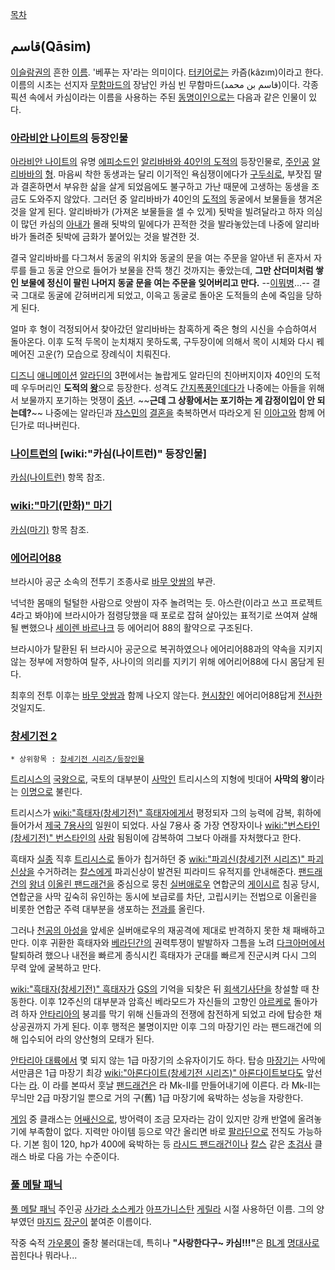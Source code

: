 [[목차]]
== قاسم(Qāsim) ==
[[이슬람]]권의 흔한 [[이름]]. '베푸는 자'라는 의미이다. [[터키어]]로는 카즘(kâzım)이라고 한다. 이름의 시초는 선지자 [[무함마드]]의 장남인 카심 빈 무함마드(قاسم بن محمد)이다. 각종 픽션 속에서 카심이라는 이름을 사용하는 주된 [[동명이인]]으로는 다음과 같은 인물이 있다.

=== [[아라비안 나이트]]의 등장인물 ===
[[아라비안 나이트]]의 유명 [[에피소드]]인 [[알리바바와 40인의 도적]]의 등장인물로, [[주인공]] [[알리바바]]의 [[형]]. 
마음씨 착한 동생과는 달리 이기적인 욕심쟁이에다가 [[구두쇠]]로, 부잣집 딸과 결혼하면서 부유한 삶을 살게 되었음에도 불구하고 가난 때문에 고생하는 동생을 조금도 도와주지 않았다.
그러던 중 알리바바가 40인의 [[도적]]의 동굴에서 보물들을 챙겨온 것을 알게 된다. 알리바바가 (가져온 보물들을 셀 수 있게) 됫박을 빌려달라고 하자 의심이 많던 카심의 [[아내]]가 몰래 됫박의 밑에다가 끈적한 것을 발라놓았는데 나중에 알리바바가 돌려준 됫박에 금화가 붙어있는 것을 발견한 것.

결국 알리바바를 다그쳐서 동굴의 위치와 동굴의 문을 여는 주문을 알아낸 뒤 혼자서 자루를 들고 동굴 안으로 들어가 보물을 잔뜩 챙긴 것까지는 좋았는데, '''그만 산더미처럼 쌓인 보물에 정신이 팔린 나머지 동굴 문을 여는 주문을 잊어버리고 만다.''' --[[이뭐병]]...-- 결국 그대로 동굴에 갇혀버리게 되었고, 이윽고 동굴로 돌아온 도적들의 손에 죽임을 당하게 된다.

얼마 후 형이 걱정되어서 찾아갔던 알리바바는 참혹하게 죽은 형의 시신을 수습하여서 돌아온다. 이후 도적 두목이 눈치채지 못하도록, 구두장이에 의해서 목이 시체와 다시 꿰메어진 고운(?) 모습으로 장례식이 치뤄진다.

[[디즈니]] [[애니메이션]] [[알라딘]]의 3편에서는 놀랍게도 알라딘의 친아버지이자 40인의 도적떼 우두머리인 '''도적의 [[왕]]'''으로 등장한다. 성격도 [[간지폭풍]]인데다가 나중에는 아들을 위해서 보물까지 포기하는 멋쟁이 [[중년]]. ~~'''근데 그 상황에서는 포기하는 게 감정이입이 안 되는데?'''~~ 나중에는 알라딘과 [[쟈스민]]의 [[결혼]]을 축복하면서 따라오게 된 [[이아고]]와 함께 어딘가로 떠나버린다.

=== [[나이트런]]의 [wiki:"카심(나이트런)" 등장인물] ===
[[카심(나이트런)]] 항목 참조.

=== [[wiki:"마기(만화)" 마기]] ===
[[카심(마기)]] 항목 참조.

=== [[에어리어88]] ===
브라시아 공군 소속의 전투기 조종사로 [[바무 앗쌈]]의 부관.

넉넉한 몸매의 털털한 사람으로 앗쌈이 자주 놀려먹는 듯. 아스란(이라고 쓰고 프로젝트4라고 봐야)에 브라시아가 점령당했을 때 포로로 잡혀 살아있는 표적기로 쓰여져 살해될 뻔했으나 [[세이렌 바르나크]] 등 에어리어 88의 활약으로 구조된다.

브라시아가 탈환된 뒤 브라시아 공군으로 복귀하였으나 에어리어88과의 약속을 지키지 않는 정부에 저항하여 탈주, 사나이의 의리를 지키기 위해 에어리어88에 다시 몸담게 된다.

최후의 전투 이후는 [[바무 앗쌈]]과 함께 나오지 않는다. [[현시창]]인 에어리어88답게 [[전사]]한 것일지도.

=== [[창세기전 2]] ===
 * 상위항목 : [[창세기전 시리즈/등장인물]]

[[트리시스]]의 [[국왕]]으로, 국토의 대부분이 [[사막]]인 트리시스의 지형에 빗대어 '''사막의 왕'''이라는 [[이명]]으로 불린다.

트리시스가 [[wiki:"흑태자(창세기전)" 흑태자]]에게서 평정되자 그의 능력에 감복, 휘하에 들어가서 [[제국 7용사]]의 일원이 되었다. 사실 7용사 중 가장 연장자이나 [[wiki:"번스타인(창세기전)" 번스타인]]의 [[사람]] 됨됨이에 감복하여 그보다 아래를 자처했다고 한다.

흑태자 [[실종]] 직후 [[트리시스]]로 돌아가 칩거하던 중 [[wiki:"파괴신(창세기전 시리즈)" 파괴신상]]을 수거하려는 [[칼스]]에게 파괴신상이 발견된 피라미드 유적지를 안내해준다. [[팬드래건]]의 [[왕녀]] [[이올린 팬드래건]]을 중심으로 뭉친 [[실버애로우]] 연합군의 [[게이시르]] 침공 당시, 연합군을 사막 깊숙히 유인하는 동시에 보급로를 차단, 고립시키는 전법으로 이올린을 비롯한 연합군 주력 대부분을 생포하는 [[전과]]를 올린다.

그러나 [[천공의 아성]]을 앞세운 실버애로우의 재공격에 제대로 반격하지 못한 채 패배하고 만다. 이후 귀환한 흑태자와 [[베라딘]]간의 권력투쟁이 발발하자 그틈을 노려 [[다크아머]]에서 탈퇴하려 했으나 내전을 빠르게 종식시킨 흑태자가 군대를 빠르게 진군시켜 다시 그의 무력 앞에 굴복하고 만다.

[[wiki:"흑태자(창세기전)" 흑태자]]가 [[GS]]의 기억을 되찾은 뒤 [[회색기사단]]을 창설할 때 찬동한다. 이후 12주신의 대부분과 암흑신 베라모드가 자신들의 고향인 [[아르케]]로 돌아가려 하자 [[안타리아]]의 붕괴를 막기 위해 신들과의 전쟁에 참전하게 되었고 라에 탑승한 채 상공권까지 가게 된다. 이후 행적은 불명이지만 이후 그의 마장기인 라는 팬드래건에 의해 입수되어 라의 양산형의 모태가 된다.

[[안타리아 대륙]]에서 몇 되지 않는 1급 마장기의 소유자이기도 하다. 탑승 [[마장기]]는 사막에서만큼은 1급 마장기 최강 [[wiki:"아론다이트(창세기전 시리즈)" 아론다이트]]보다도 앞선다는 [[라]]. 이 라를 본따서 훗날 [[팬드래건]]은 라 Mk-II를 만들어내기에 이른다. 라 Mk-II는 무늬만 2급 마장기일 뿐으로 거의 구(舊) 1급 마장기에 육박하는 성능을 자랑한다.

[[게임]] 중 클래스는 [[어쌔신]]으로, 방어력이 조금 모자라는 감이 있지만 강캐 반열에 올려놓기에 부족함이 없다. 지력만 아이템 등으로 약간 올리면 바로 [[팔라딘]]으로 전직도 가능하다. 기본 힘이 120, hp가 400에 육박하는 등 [[라시드 팬드래건]]이나 [[칼스]] 같은 [[초검사]] 클래스 바로 다음 가는 수준이다.

=== [[풀 메탈 패닉]] ===
[[풀 메탈 패닉]] 주인공 [[사가라 소스케]]가 [[아프가니스탄]] [[게릴라]] 시절 사용하던 이름. 그의 양부였던 [[마지드]] [[장군]]이 붙여준 이름이다.

작중 숙적 [[가우룽]]이 줄창 불러대는데, 특히나 '''"사랑한다구~ 카심!!!"'''은 [[BL]]계 [[명대사]]로 꼽힌다나 뭐라나...
